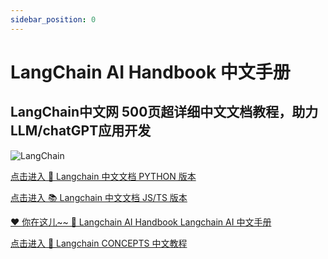 ```yaml
---
sidebar_position: 0
---
```


# LangChain AI Handbook 中文手册

## LangChain中文网 500页超详细中文文档教程，助力LLM/chatGPT应用开发

![LangChain](https://pica.zhimg.com/50/v2-56e8bbb52aa271012541c1fe1ceb11a2_r.gif 'LangChain中文网')


[点击进入 🚀  Langchain 中文文档 PYTHON 版本](https://python.langchain.com.cn/docs/get_started/introduction)

[点击进入 📚  Langchain 中文文档 JS/TS 版本](https://js.langchain.com.cn/docs/)

[❤ 你在这儿~~ 📃 Langchain AI Handbook Langchain AI 中文手册](https://cookbook.langchain.com.cn/docs/)

[点击进入 🚀  Langchain CONCEPTS 中文教程 ](https://langchain.com.cn)